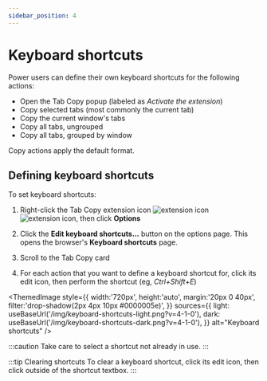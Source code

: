 ```yaml
---
sidebar_position: 4
---
```



# Keyboard shortcuts

Power users can define their own keyboard shortcuts for the following actions:

- Open the Tab Copy popup (labeled as _Activate the extension_)
- Copy selected tabs (most commonly the current tab)
- Copy the current window's tabs
- Copy all tabs, ungrouped
- Copy all tabs, grouped by window

Copy actions apply the default format.

## Defining keyboard shortcuts

To set keyboard shortcuts:

1. Right-click the Tab Copy extension icon ![extension icon](/img/logo-outline-black.png#light-mode-only)![extension icon](/img/logo-outline-white.png#dark-mode-only), then click **Options**

1. Click the **Edit keyboard shortcuts...** button on the options page. This opens the browser's **Keyboard shortcuts** page.

1. Scroll to the Tab Copy card

1. For each action that you want to define a keyboard shortcut for, click its edit icon, then perform the shortcut (eg, _Ctrl+Shift+E_)

<ThemedImage
  style={{
    width:'720px',
    height:'auto',
    margin:'20px 0 40px',
    filter:'drop-shadow(2px 4px 10px #0000005e)',
  }}
  sources={{
    light: useBaseUrl('/img/keyboard-shortcuts-light.png?v=4-1-0'),
    dark: useBaseUrl('/img/keyboard-shortcuts-dark.png?v=4-1-0'),
  }}
  alt="Keyboard shortcuts"
/>

:::caution
Take care to select a shortcut not already in use.
:::

:::tip Clearing shortcuts
To clear a keyboard shortcut, click its edit icon, then click outside of the shortcut textbox.
:::
